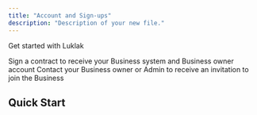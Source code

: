 ```yaml
---
title: "Account and Sign-ups"
description: "Description of your new file."
---
```


Get started with Luklak

<CardGroup cols={2}>
  <Card title="Business owner" icon="house-chimney-user" href="https://mintlify.com/docs/quickstart">
    Sign a contract to receive your Business system and Business owner account
  </Card>
  <Card title="Team member" icon="circle-user" href="https://mintlify.com/docs/development">
    Contact your Business owner or Admin to receive an invitation to join the Business
  </Card>
</CardGroup>

## Quick Start

<CardGroup cols={2}>
  <Card title="System logic" icon="sparkles" img="/images/cover-he-thong-luklak.png">
    
  </Card>
  <Card title="Management challenges" icon="sparkles" img="/images/GJThumbnail2.png">
    
  </Card>
  <Card title="Solution design" icon="sparkles" img="/images/GJThumbnail3.png">
    
  </Card>
  <Card title="Real-world implementation" icon="sparkles" img="/images/GJThumbnail4.png">
    
  </Card>
  <Card title="Start learning" icon="sparkles" img="/images/GJThumbnail5(1).png" cta="Bắt đầu học">
    
  </Card>
</CardGroup>
